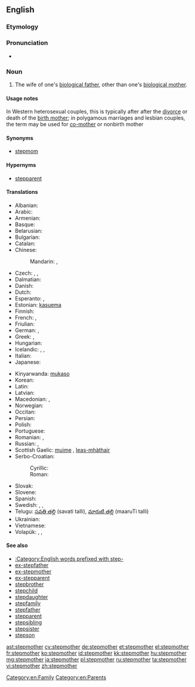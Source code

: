 ==English==

===Etymology===
{{prefix|step|mother}}

===Pronunciation===
* {{hyphenation|step|moth|er}}

===Noun===
{{en-noun}}

# The wife of one's [[biological father]], other than one's [[biological mother]].

====Usage notes====
In Western heterosexual couples, this is typically after after the [[divorce]] or death of the [[birth mother]]; in polygamous marriages and lesbian couples, the term may be used for [[co-mother]] or nonbirth mother

====Synonyms====
* [[stepmom]]

====Hypernyms====
* [[stepparent]]

====Translations====
{{trans-top|wife of one's biological father, not one's biological mother}}
* Albanian: {{t-|sq|njerkë}}
* Arabic: {{t-|ar|زوجة الأب|f|tr=záwjat al-ʾab|sc=Arab}}
* Armenian: {{t-|hy|խորթ մայր|tr=xort' mayr}}
* Basque: {{t+|eu|amaorde}}
* Belarusian: {{t-|be|мачаха|f|tr=máčaxa|sc=Cyrl}}
* Bulgarian: {{t+|bg|мащеха|f|tr=mášteha|sc=Cyrl}}
* Catalan: {{t-|ca|madrastra|f}}
* Chinese:
*: Mandarin: {{t|cmn|繼母|sc=Hani}}, {{t|cmn|继母|tr=jìmǔ|sc=Hani}}
* Czech: {{t+|cs|macecha|f}}, {{t-|cs|nevlastní matka}}, {{t-|cs|macocha|f}}
* Dalmatian: {{tø|dlm|matraja|f}}
* Danish: {{t-|da|stedmor}}
* Dutch: {{t+|nl|stiefmoeder|f}}
* Esperanto: {{t-|eo|vicpatrino}}, {{qualifier|sometimes}} {{t-|eo|duonpatrino}}
* Estonian: [[kasuema]]
* Finnish: {{t-|fi|äitipuoli}}
* French: {{t+|fr|belle-mère|f}}, {{qualifier|pejorative}} {{t+|fr|marâtre}}
* Friulian: {{tø|fur|madrigne|f}}
* German: {{t+|de|Stiefmutter|f}}, {{qualifier|gender-neutral}} {{t-|de|Stiefelternteil|m|n}}
* Greek: {{t+|el|μητριά|f|tr=mitria}}, {{t-|el|θετή μητέρα|tr=theté mētéra}}
* Hungarian: {{t+|hu|mostohaanya}}
* Icelandic: {{t-|is|stjúpmóðir|f}},  {{t-|is|stjúpa|f}},  {{t-|is|stjúpmamma|f}}
* Italian: {{t-|it|matrigna|f}}
* Japanese: {{t+|ja|義母|tr=ぎぼ, gibo|sc=Jpan}}
{{trans-mid}}
* Kinyarwanda: [[mukaso]]
* Korean: {{t-|ko|계모|tr=gyeomo}}
* Latin: {{t-|la|noverca|f}}
* Latvian: {{t+|lv|pamāte|f}}
* Macedonian: {{t-|mk|маќеа|f|tr=máḱea}},  {{t-|mk|помајка|f|tr=pómajka}}
* Norwegian: {{t-|no|stemor|f}}
* Occitan: {{t-|oc|mairastra}}
* Persian: {{t+|fa|نامادری|tr=nâmâdari|sc=fa-Arab}}
* Polish: {{t+|pl|macocha|f}}
* Portuguese: {{t+|pt|madrasta|f}}
* Romanian: {{t-|ro|mașteră|f}}, {{t-|ro|mamă vitregă|f}}
* Russian: {{t+|ru|мачеха|f|tr=máčexa|sc=Cyrl}},  {{t-|ru|приёмная мать|f|tr=prijómnaja matʹ}}
* Scottish Gaelic: [[muime]] {{f}}, [[leas-mhàthair]] {{f}}
* Serbo-Croatian:
*: Cyrillic: {{t-|sh|маћеха|alt=ма̏ћеха|f|sc=Cyrl}}
*: Roman: {{t-|sh|maćeha|alt=mȁćeha|f|sc=Latn}}
* Slovak: {{t-|sk|macocha|f}}
* Slovene: {{t+|sl|mačeha|f}}
* Spanish: {{t-|es|madrastra|f}}
* Swedish: {{t-|sv|fostermor|c}},  {{t-|sv|styvmor|c}},  {{qualifier|colloquial}} {{t-|sv|plastmamma|c}}
* Telugu: [[సవతి తల్లి]] (savati talli),  [[మారుటి తల్లి]] (maaruTi talli)
* Ukrainian: {{t-|uk|мачуха|f|tr=máčuxa|sc=Cyrl}}
* Vietnamese: {{t+|vi|mẹ ghẻ}}
* Volapük: {{qualifier|male or female}} {{t-|vo|lupal}}, {{qualifier|female}} {{t-|vo|jilupal}}, {{t+|vo|lumot}}
{{trans-bottom}}

====See also====
* [[:Category:English words prefixed with step-]]
* [[ex-stepfather]]
* [[ex-stepmother]]
* [[ex-stepparent]]
* [[stepbrother]]
* [[stepchild]]
* [[stepdaughter]]
* [[stepfamily]]
* [[stepfather]]
* [[stepparent]]
* [[stepsibling]]
* [[stepsister]]
* [[stepson]]

[[Category:en:Family]]
[[Category:en:Parents]]

[[ast:stepmother]]
[[cy:stepmother]]
[[de:stepmother]]
[[et:stepmother]]
[[el:stepmother]]
[[fr:stepmother]]
[[ko:stepmother]]
[[id:stepmother]]
[[kk:stepmother]]
[[hu:stepmother]]
[[mg:stepmother]]
[[ja:stepmother]]
[[pl:stepmother]]
[[ru:stepmother]]
[[ta:stepmother]]
[[vi:stepmother]]
[[zh:stepmother]]